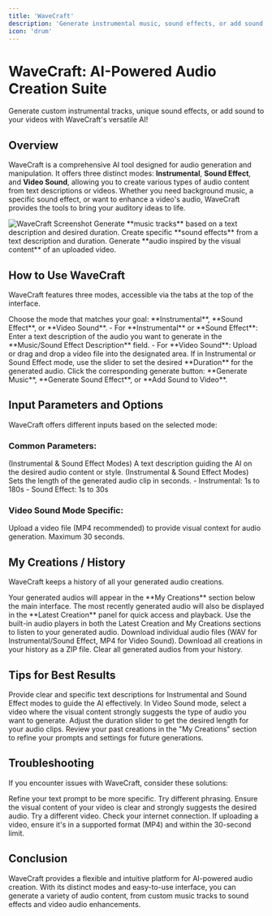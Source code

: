 ```yaml
---
title: 'WaveCraft'
description: 'Generate instrumental music, sound effects, or add sound to videos using AI.'
icon: 'drum'
---
```


# WaveCraft: AI-Powered Audio Creation Suite

<Tip>
  Generate custom instrumental tracks, unique sound effects, or add sound to your videos with WaveCraft's versatile AI!
</Tip>

## Overview

WaveCraft is a comprehensive AI tool designed for audio generation and manipulation. It offers three distinct modes: **Instrumental**, **Sound Effect**, and **Video Sound**, allowing you to create various types of audio content from text descriptions or videos. Whether you need background music, a specific sound effect, or want to enhance a video's audio, WaveCraft provides the tools to bring your auditory ideas to life.

<Frame>
  <img src="https://pixiomedia.nyc3.digitaloceanspaces.com/docs/wavecraft.png" alt="WaveCraft Screenshot" />
</Frame>

<CardGroup cols={3}>
  <Card title="Instrumental" icon="musical-note">
    Generate **music tracks** based on a text description and desired duration.
  </Card>
  <Card title="Sound Effect" icon="speaker-wave">
    Create specific **sound effects** from a text description and duration.
  </Card>
  <Card title="Video Sound" icon="video-camera">
    Generate **audio inspired by the visual content** of an uploaded video.
  </Card>
</CardGroup>

## How to Use WaveCraft

WaveCraft features three modes, accessible via the tabs at the top of the interface.

<Steps>
  <Step title="Select Mode" icon="list-ul">
    Choose the mode that matches your goal: **Instrumental**, **Sound Effect**, or **Video Sound**.
  </Step>
  <Step title="Provide Input" icon="keyboard">
    - For **Instrumental** or **Sound Effect**: Enter a text description of the audio you want to generate in the **Music/Sound Effect Description** field.
    - For **Video Sound**: Upload or drag and drop a video file into the designated area.
  </Step>
  <Step title="Set Duration (Instrumental/Sound Effect)" icon="clock">
    If in Instrumental or Sound Effect mode, use the slider to set the desired **Duration** for the generated audio.
  </Step>
  <Step title="Generate Audio" icon="play">
    Click the corresponding generate button: **Generate Music**, **Generate Sound Effect**, or **Add Sound to Video**.
  </Step>
</Steps>

## Input Parameters and Options

WaveCraft offers different inputs based on the selected mode:

### Common Parameters:

<ResponseField name="Music/Sound Effect Description" type="string" required>
  (Instrumental & Sound Effect Modes) A text description guiding the AI on the desired audio content or style.
</ResponseField>
<ResponseField name="Duration" type="integer">
  (Instrumental & Sound Effect Modes) Sets the length of the generated audio clip in seconds.
  - Instrumental: 1s to 180s
  - Sound Effect: 1s to 30s
</ResponseField>

### Video Sound Mode Specific:

<ResponseField name="Source Video" type="file">
  Upload a video file (MP4 recommended) to provide visual context for audio generation. Maximum 30 seconds.
</ResponseField>

## My Creations / History

WaveCraft keeps a history of all your generated audio creations.

<AccordionGroup>
  <Accordion title="View Creations" icon="list">
    Your generated audios will appear in the **My Creations** section below the main interface.
  </Accordion>
  <Accordion title="Latest Creation" icon="star">
    The most recently generated audio will also be displayed in the **Latest Creation** panel for quick access and playback.
  </Accordion>
  <Accordion title="Playback" icon="play">
    Use the built-in audio players in both the Latest Creation and My Creations sections to listen to your generated audio.
  </Accordion>
  <Accordion title="Download" icon="download">
    Download individual audio files (WAV for Instrumental/Sound Effect, MP4 for Video Sound).
  </Accordion>
  <Accordion title="Download All" icon="arrow-down-to-bracket">
    Download all creations in your history as a ZIP file.
  </Accordion>
  <Accordion title="Clear All" icon="trash">
    Clear all generated audios from your history.
  </Accordion>
</AccordionGroup>

## Tips for Best Results

<CardGroup cols={2}>
  <Card title="Be Descriptive" icon="pencil">
    Provide clear and specific text descriptions for Instrumental and Sound Effect modes to guide the AI effectively.
  </Card>
  <Card title="Choose Relevant Video" icon="video">
    In Video Sound mode, select a video where the visual content strongly suggests the type of audio you want to generate.
  </Card>
  <Card title="Experiment with Duration" icon="clock">
    Adjust the duration slider to get the desired length for your audio clips.
  </Card>
  <Card title="Utilize History" icon="clock-rotate-left">
    Review your past creations in the "My Creations" section to refine your prompts and settings for future generations.
  </Card>
</CardGroup>

## Troubleshooting

If you encounter issues with WaveCraft, consider these solutions:

<AccordionGroup>
  <Accordion title="Audio Doesn't Match Description" icon="comment-slash">
    Refine your text prompt to be more specific. Try different phrasing.
  </Accordion>
  <Accordion title="Video Sound Doesn't Match Video" icon="video-slash">
    Ensure the visual content of your video is clear and strongly suggests the desired audio. Try a different video.
  </Accordion>
  <Accordion title="Processing Errors" icon="bug">
    Check your internet connection. If uploading a video, ensure it's in a supported format (MP4) and within the 30-second limit.
  </Accordion>
</AccordionGroup>

## Conclusion

WaveCraft provides a flexible and intuitive platform for AI-powered audio creation. With its distinct modes and easy-to-use interface, you can generate a variety of audio content, from custom music tracks to sound effects and video audio enhancements.

